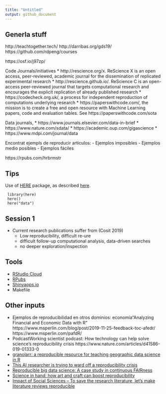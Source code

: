 ```yaml
---
title: "Untitled"
output: github_document
---
```



## Generla stuff
http://teachtogether.tech/
http://darribas.org/gds19/
https://github.com/rdpeng/courses

https://osf.io/j97zp/


Code Journals/initiatives
  * http://rescience.org/x. ReScience X is an open access, peer-reviewed, academic journal for the dissemination of replicated experimental research
  * http://rescience.github.io/. ReScience C is an open-access peer-reviewed journal that targets computational research and encourages the explicit replication of already published research
  * https://codecheck.org.uk/, a process for independent reproduction of computations underlying research
  * https://paperswithcode.com/, the mission is to create a free and open resource with Machine Learning papers, code and evaluation tables. See https://paperswithcode.com/sota
  
  
Data journals,
  * https://www.journals.elsevier.com/data-in-brief
  * https://www.nature.com/sdata/
  * https://academic.oup.com/gigascience
  * https://www.mdpi.com/journal/data

Encontrat ejempls de reproducir articulos:
- Ejemplos imposibles
- Ejemplos medio posibles
- Ejemplos fáciles

https://rpubs.com/hrbrmstr

## Tips
 
Use of [HERE](https://github.com/krlmlr/here) package, as described [here](https://github.com/jennybc/here_here).
 
```
 library(here)
 here()
 here("data")
```




## Session 1


* Current research publications suffer from (Cosit 2019)
  * Low reproducibility, difficult re-ure
  * difficult follow-up computational analysis, data-driven searches
  * no deeper exploration/inspection 
  
## Tools

* [RStudio Cloud](https://rstudio.cloud/)
* [RPubs](https://rpubs.com/)
* [Shinyapps.io](https://www.shinyapps.io/)
* Makefile

## Other inputs

* Ejemplos de reproducibilidad en otros dominios: 
economía“Analyzing Financial and Economic Data with R"
https://www.msperlin.com/blog/post/2019-11-25-feedback-toc-afedr/ 
https://www.msperlin.com/pafdR/
* PodcastWorking scientist podcast: How technology can help solve science's reproducibility crisis
https://www.nature.com/articles/d41586-019-01333-0
* [granolarr: a reproducible resource for teaching geographic data science in R](https://sdesabbata.github.io/granolarr/)
* [This AI researcher is trying to ward off a reproducibility crisis](https://www.nature.com/articles/d41586-019-03895-5)
* [Reproducible big data science: A case study in continuous FAIRness](https://journals.plos.org/plosone/article?id=10.1371/journal.pone.0213013)
* [Science in hand: how art and craft can boost reproducibility](https://www.nature.com/articles/d41586-018-07676-4)
* [Impact of Social Sciences – To save the research literature, let’s make literature reviews reproducible](https://blogs.lse.ac.uk/impactofsocialsciences/2018/06/19/to-save-the-research-literature-lets-make-literature-reviews-reproducible/)


